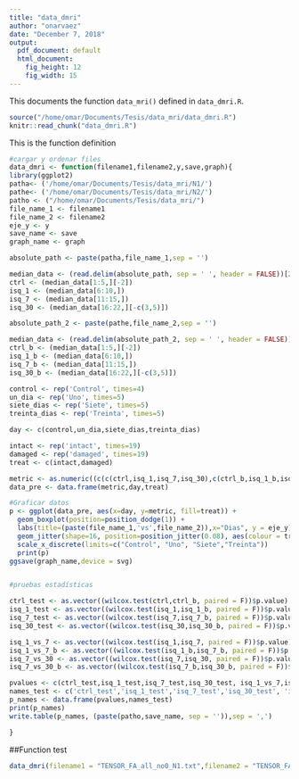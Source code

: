 ```yaml
---
title: "data_dmri"
author: "onarvaez"
date: "December 7, 2018"
output:
  pdf_document: default
  html_document: 
    fig_height: 12
    fig_width: 15
---
```

This documents the function `data_mri()` defined in `data_dmri.R`.
```r
source("/home/omar/Documents/Tesis/data_mri/data_dmri.R")
knitr::read_chunk("data_dmri.R")
```

This is the function definition
```r
#cargar y ordenar files
data_dmri <- function(filename1,filename2,y,save,graph){
library(ggplot2)
patha<- ('/home/omar/Documents/Tesis/data_mri/N1/')
pathe<- ('/home/omar/Documents/Tesis/data_mri/N2/')
patho <- ("/home/omar/Documents/Tesis/data_mri/")
file_name_1 <- filename1
file_name_2 <- filename2
eje_y <- y
save_name <- save
graph_name <- graph

absolute_path <- paste(patha,file_name_1,sep = '')

median_data <- (read.delim(absolute_path, sep = ' ', header = FALSE))[2]
ctrl <- (median_data[1:5,][-2])
isq_1 <- (median_data[6:10,])
isq_7 <- (median_data[11:15,])
isq_30 <- (median_data[16:22,][-c(3,5)])

absolute_path_2 <- paste(pathe,file_name_2,sep = '')

median_data <- (read.delim(absolute_path_2, sep = ' ', header = FALSE))[2]
ctrl_b <- (median_data[1:5,][-2])
isq_1_b <- (median_data[6:10,])
isq_7_b <- (median_data[11:15,])
isq_30_b <- (median_data[16:22,][-c(3,5)])

control <- rep('Control', times=4)
un_dia <- rep('Uno', times=5)
siete_dias <- rep('Siete', times=5)
treinta_dias <- rep('Treinta', times=5)

day <- c(control,un_dia,siete_dias,treinta_dias)

intact <- rep('intact', times=19)
damaged <- rep('damaged', times=19)
treat <- c(intact,damaged)

metric <- as.numeric((c(c(ctrl,isq_1,isq_7,isq_30),c(ctrl_b,isq_1_b,isq_7_b,isq_30_b))))
data_pre <- data.frame(metric,day,treat)

#Graficar datos
p <- ggplot(data_pre, aes(x=day, y=metric, fill=treat)) +
  geom_boxplot(position=position_dodge(1)) + 
  labs(title=(paste(file_name_1,'vs',file_name_2)),x="Dias", y = eje_y) +
  geom_jitter(shape=16, position=position_jitter(0.08), aes(colour = treat), size =2.5) +
  scale_x_discrete(limits=c("Control", "Uno", "Siete","Treinta"))
  print(p)
ggsave(graph_name,device = svg)


#pruebas estadísticas

ctrl_test <- as.vector((wilcox.test(ctrl,ctrl_b, paired = F))$p.value)
isq_1_test <- as.vector((wilcox.test(isq_1,isq_1_b, paired = F))$p.value)
isq_7_test <- as.vector((wilcox.test(isq_7,isq_7_b, paired = F))$p.value)
isq_30_test <- as.vector((wilcox.test(isq_30,isq_30_b, paired = F))$p.value)

isq_1_vs_7 <- as.vector((wilcox.test(isq_1,isq_7, paired = F))$p.value)
isq_1_vs_7_b <- as.vector((wilcox.test(isq_1_b,isq_7_b, paired = F))$p.value)
isq_7_vs_30 <- as.vector((wilcox.test(isq_7,isq_30, paired = F))$p.value)
isq_7_vs_30_b <- as.vector((wilcox.test(isq_7_b,isq_30_b, paired = F))$p.value)

pvalues <- c(ctrl_test,isq_1_test,isq_7_test,isq_30_test, isq_1_vs_7,isq_1_vs_7_b, isq_7_vs_30,isq_7_vs_30_b)
names_test <- c('ctrl_test','isq_1_test','isq_7_test','isq_30_test', 'isq_1_vs_7','isq_1_vs_7_b', 'isq_7_vs_30','isq_7_vs_30_b')
p_names <- data.frame(pvalues,names_test)
print(p_names)
write.table(p_names, (paste(patho,save_name, sep = '')),sep = ',')

}

```

##Function test
```r
data_dmri(filename1 = "TENSOR_FA_all_no0_N1.txt",filename2 = "TENSOR_FA_all_no0_N2.txt",y = "FA",save = "prueba.csv",graph = "prueba.svg")
```

